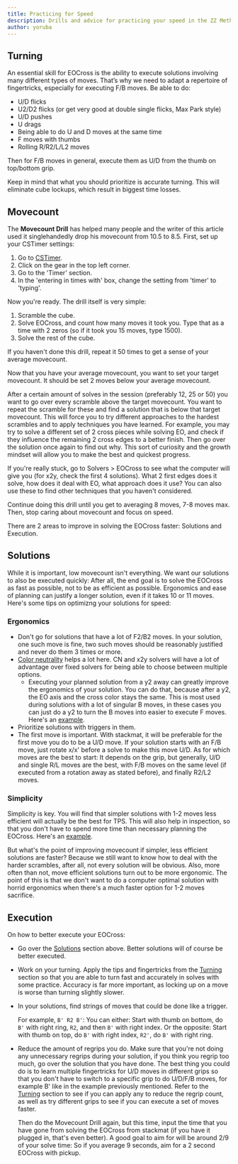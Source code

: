 ```yaml
---
title: Practicing for Speed
description: Drills and advice for practicing your speed in the ZZ Method.
author: yoruba
---
```


## Turning

An essential skill for EOCross is the ability to execute solutions involving many different types of moves. That’s why we need to adapt a repertoire of fingertricks, especially for executing F/B moves. Be able to do:

- U/D flicks
- U2/D2 flicks (or get very good at double single flicks, Max Park style)
- U/D pushes
- U drags
- Being able to do U and D moves at the same time
- F moves with thumbs
- Rolling R/R2/L/L2 moves

Then for F/B moves in general, execute them as U/D from the thumb on top/bottom grip.

Keep in mind that what you should prioritize is accurate turning. This will eliminate cube lockups, which result in biggest time losses.

## Movecount

The **Movecount Drill** has helped many people and the writer of this article used it singlehandedly drop his movecount from 10.5 to 8.5. First, set up your CSTimer settings:

1. Go to [CSTimer](https://cstimer.net/).
2. Click on the gear in the top left corner.
3. Go to the 'Timer' section.
4. In the 'entering in times with' box, change the setting from 'timer' to 'typing'. 

Now you're ready. The drill itself is very simple:

1. Scramble the cube.
2. Solve EOCross, and count how many moves it took you. Type that as a time with 2 zeros (so if it took you 15 moves, type 1500).
3. Solve the rest of the cube.

If you haven't done this drill, repeat it 50 times to get a sense of your average movecount.

Now that you have your average movecount, you want to set your target movecount. It should be set 2 moves below your average movecount.

After a certain amount of solves in the session (preferably 12, 25 or 50) you want to go over every scramble above the target movecount. You want to repeat the scramble for these and find a solution that is below that target movecount. This will force you to try different approaches to the hardest scrambles and to apply techniques you have learned. For example, you may try to solve a different set of 2 cross pieces while solving EO, and check if they influence the remaining 2 cross edges to a better finish. Then go over the solution once again to find out why. This sort of curiosity and the growth mindset will allow you to make the best and quickest progress.

If you're really stuck, go to Solvers > EOCross to see what the computer will give you (for x2y, check the first 4 solutions). What 2 first edges does it solve, how does it deal with EO, what approach does it use? You can also use these to find other techniques that you haven't considered.

Continue doing this drill until you get to averaging 8 moves, 7-8 moves max. Then, stop caring about movecount and focus on speed. 

There are 2 areas to improve in solving the EOCross faster: Solutions and Execution.

## Solutions

While it is important, low movecount isn't everything. We want our solutions to also be executed quickly: After all, the end goal is to solve the EOCross as fast as possible, not to be as efficient as possible. Ergonomics and ease of planning can justify a longer solution, even if it takes 10 or 11 moves. Here's some tips on optimizng your solutions for speed:

### Ergonomics

- Don't go for solutions that have a lot of F2/B2 moves. In your solution, one such move is fine, two such moves should be reasonably justified and never do them 3 times or more.
- [Color neutrality](/improvement-guide/eocross/color-neutrality) helps a lot here. CN and x2y solvers will have a lot of advantage over fixed solvers for being able to choose between multiple options.
  - Executing your planned solution from a y2 away can greatly improve the ergonomics of your solution. You can do that, because after a y2, the EO axis and the cross color stays the same. This is most used during solutions with a lot of singular B moves, in these cases you can just do a y2 to turn the B moves into easier to execute F moves.
    Here's an [example](https://alpha.twizzle.net/edit/?stickering=EOcross&setup-alg=U'+L2+U2+B2+U+R2+D+F2+R2+D+R2+D'+L'+U'+R+B'+U+B+R+B2+D&alg=%2F%2Fwe+can+solve+this+case+with+L'+B'+D'+B'+L+R2%2C+however%2C+the+ergonomics+are+pretty+bad.+We+can+instead+do+a+y2+before+the+solution%3A%0Ay2+R'+F'+D'+F'+R+L2+%2F%2Fand+thats+much+nicer+to+execute).
- Prioritize solutions with triggers in them.
- The first move is important. With stackmat, it will be preferable for the first move you do to be a U/D move. If your solution starts with an F/B move, just rotate x/x' before a solve to make this move U/D. As for which moves are the best to start: It depends on the grip, but generally, U/D and single R/L moves are the best, with F/B moves on the same level (if executed from a rotation away as stated before), and finally R2/L2 moves.

### Simplicity

Simplicity is key. You will find that simpler solutions with 1-2 moves less efficient will actually be the best for TPS. This will also help in inspection, so that you don't have to spend more time than necessary planning the EOCross. Here's an [example](https://alpha.twizzle.net/edit/?stickering=EOcross&setup-alg=D+L2+B2+L2+D%27+B2+D2+F2+U2+R2+U+B+D2+F%27+D%27+R%27+B2+U+L2+U&alg=%2F%2F+U2+B+D2+L2+D%27+R%27+F+-+a+complex+7+move+solution%2C+would+also+take+a+lot+of+time+in+inspection+to+see.%0A%2F%2F+Here%27s+a+much+simpler+alternative%3A%0AB+R2%27+%2F%2F+Partial+EO+%2B+2%0AD+F+L+F%27+L%27+%2F%2F+finish+EO+while+inserting+the+cross+edge%0AR+%2F%2F+finish%0A%2F%2F+It%27s+only+1+move+longer%2C+butit%27s+way+faster+to+see+and+most+importantly%2C+much+more+ergonomic).

But what's the point of improving movecount if simpler, less efficient solutions are faster?
Because we still want to know how to deal with the harder scrambles, after all, not every solution will be obvious. Also, more often than not, move efficient solutions turn out to be more ergonomic. The point of this is that we don't want to do a computer optimal solution with horrid ergonomics when there's a much faster option for 1-2 moves sacrifice.

## Execution

On how to better execute your EOCross:

- Go over the [Solutions](#solutions) section above. Better solutions will of course be better executed.

- Work on your turning. Apply the tips and fingertricks from the [Turning](#turning) section so that you are able to turn fast and accurately in solves with some practice. Accuracy is far more important, as locking up on a move is worse than turning slightly slower.
- In your solutions, find strings of moves that could be done like a trigger.

  For example, `B' R2 B'`: You can either: Start with thumb on bottom, do `B'` with right ring, `R2`, and then `B'` with right index. Or the opposite: Start with thumb on top, do `B'` with right index, `R2'`, do `B'` with right ring.

- Reduce the amount of regrips you do. Make sure that you're not doing any unnecessary regrips during your solution, if you think you regrip too much, go over the solution that you have done. The best thing you could do is to learn multiple fingertricks for U/D moves in different grips so that you don't have to switch to a specific grip to do U/D/F/B moves, for example B' like in the example previously mentioned. Refer to the [Turning](#turning) section to see if you can apply any to reduce the regrip count, as well as try different grips to see if you can execute a set of moves faster. 
  
  Then do the Movecount Drill again, but this time, input the time that you have gone from solving the EOCross from stackmat (if you have it plugged in, that's even better). A good goal to aim for will be around 2/9 of your solve time: So if you average 9 seconds, aim for a 2 second EOCross with pickup.
